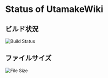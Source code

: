 # Status of UtamakeWiki


## ビルド状況
![Build Status](https://img.shields.io/github/deployments/tamatamagogo/vercel-utamake-docs/Production)

## ファイルサイズ
![File Size](https://img.shields.io/github/repo-size/tamatamagogo/vercel-utamake-docs)
